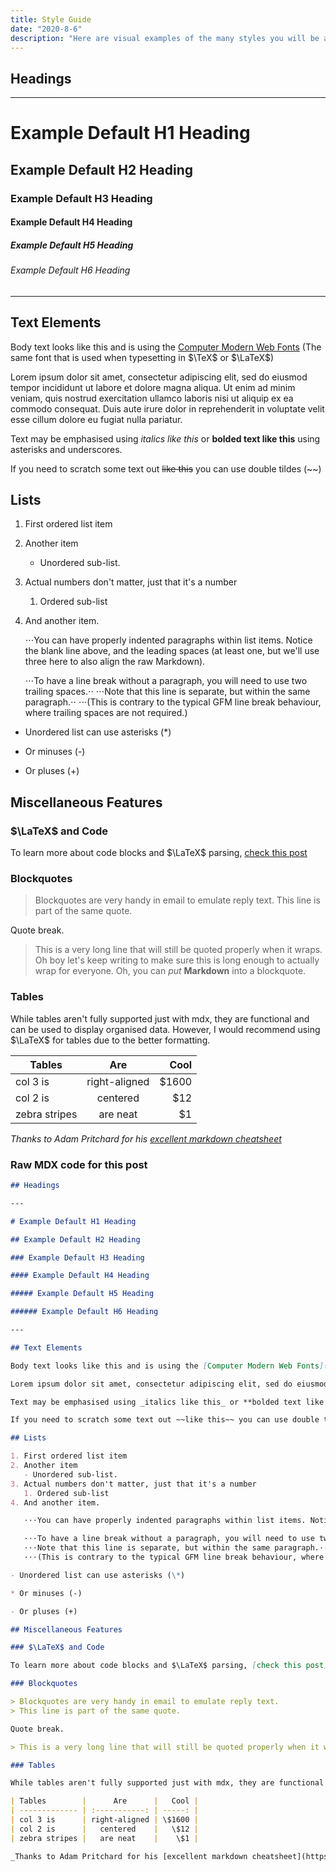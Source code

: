 ```yaml
---
title: Style Guide
date: "2020-8-6"
description: "Here are visual examples of the many styles you will be able to use right out of the box with the TeXBlog starter."
---
```


## Headings

---

# Example Default H1 Heading

## Example Default H2 Heading

### Example Default H3 Heading

#### Example Default H4 Heading

##### Example Default H5 Heading

###### Example Default H6 Heading

---

## Text Elements

Body text looks like this and is using the [Computer Modern Web Fonts](https://github.com/aaaakshat/cm-web-fonts) (The same font that is used when typesetting in $\TeX$ or $\LaTeX$)

Lorem ipsum dolor sit amet, consectetur adipiscing elit, sed do eiusmod tempor incididunt ut labore et dolore magna aliqua. Ut enim ad minim veniam, quis nostrud exercitation ullamco laboris nisi ut aliquip ex ea commodo consequat. Duis aute irure dolor in reprehenderit in voluptate velit esse cillum dolore eu fugiat nulla pariatur.

Text may be emphasised using _italics like this_ or **bolded text like this** using asterisks and underscores.

If you need to scratch some text out ~~like this~~ you can use double tildes (~~)

## Lists

1. First ordered list item
2. Another item
   - Unordered sub-list.
3. Actual numbers don't matter, just that it's a number
   1. Ordered sub-list
4. And another item.

   ⋅⋅⋅You can have properly indented paragraphs within list items. Notice the blank line above, and the leading spaces (at least one, but we'll use three here to also align the raw Markdown).

   ⋅⋅⋅To have a line break without a paragraph, you will need to use two trailing spaces.⋅⋅
   ⋅⋅⋅Note that this line is separate, but within the same paragraph.⋅⋅
   ⋅⋅⋅(This is contrary to the typical GFM line break behaviour, where trailing spaces are not required.)

- Unordered list can use asterisks (\*)

* Or minuses (-)

- Or pluses (+)

## Miscellaneous Features

### $\LaTeX$ and Code

To learn more about code blocks and $\LaTeX$ parsing, [check this post](/posts/latex-and-code)

### Blockquotes

> Blockquotes are very handy in email to emulate reply text.
> This line is part of the same quote.

Quote break.

> This is a very long line that will still be quoted properly when it wraps. Oh boy let's keep writing to make sure this is long enough to actually wrap for everyone. Oh, you can _put_ **Markdown** into a blockquote.

### Tables

While tables aren't fully supported just with mdx, they are functional and can be used to display organised data. However, I would recommend using $\LaTeX$ for tables due to the better formatting.

| Tables        |      Are      |   Cool |
| ------------- | :-----------: | -----: |
| col 3 is      | right-aligned | \$1600 |
| col 2 is      |   centered    |   \$12 |
| zebra stripes |   are neat    |    \$1 |

_Thanks to Adam Pritchard for his [excellent markdown cheatsheet](https://github.com/adam-p/markdown-here/wiki/Markdown-Cheatsheet#links)_

### Raw MDX code for this post

```markdown
## Headings

---

# Example Default H1 Heading

## Example Default H2 Heading

### Example Default H3 Heading

#### Example Default H4 Heading

##### Example Default H5 Heading

###### Example Default H6 Heading

---

## Text Elements

Body text looks like this and is using the [Computer Modern Web Fonts](https://github.com/aaaakshat/cm-web-fonts) (The same font that is used when typesetting in $\TeX$ or $\LaTeX$)

Lorem ipsum dolor sit amet, consectetur adipiscing elit, sed do eiusmod tempor incididunt ut labore et dolore magna aliqua. Ut enim ad minim veniam, quis nostrud exercitation ullamco laboris nisi ut aliquip ex ea commodo consequat. Duis aute irure dolor in reprehenderit in voluptate velit esse cillum dolore eu fugiat nulla pariatur.

Text may be emphasised using _italics like this_ or **bolded text like this** using asterisks and underscores.

If you need to scratch some text out ~~like this~~ you can use double tildes (~~)

## Lists

1. First ordered list item
2. Another item
   - Unordered sub-list.
3. Actual numbers don't matter, just that it's a number
   1. Ordered sub-list
4. And another item.

   ⋅⋅⋅You can have properly indented paragraphs within list items. Notice the blank line above, and the leading spaces (at least one, but we'll use three here to also align the raw Markdown).

   ⋅⋅⋅To have a line break without a paragraph, you will need to use two trailing spaces.⋅⋅
   ⋅⋅⋅Note that this line is separate, but within the same paragraph.⋅⋅
   ⋅⋅⋅(This is contrary to the typical GFM line break behaviour, where trailing spaces are not required.)

- Unordered list can use asterisks (\*)

* Or minuses (-)

- Or pluses (+)

## Miscellaneous Features

### $\LaTeX$ and Code

To learn more about code blocks and $\LaTeX$ parsing, [check this post](/posts/latex-and-code)

### Blockquotes

> Blockquotes are very handy in email to emulate reply text.
> This line is part of the same quote.

Quote break.

> This is a very long line that will still be quoted properly when it wraps. Oh boy let's keep writing to make sure this is long enough to actually wrap for everyone. Oh, you can _put_ **Markdown** into a blockquote.

### Tables

While tables aren't fully supported just with mdx, they are functional and can be used to display organised data. However, I would recommend using $\LaTeX$ for tables due to the better formatting.

| Tables        |      Are      |   Cool |
| ------------- | :-----------: | -----: |
| col 3 is      | right-aligned | \$1600 |
| col 2 is      |   centered    |   \$12 |
| zebra stripes |   are neat    |    \$1 |

_Thanks to Adam Pritchard for his [excellent markdown cheatsheet](https://github.com/adam-p/markdown-here/wiki/Markdown-Cheatsheet#links)_
```
